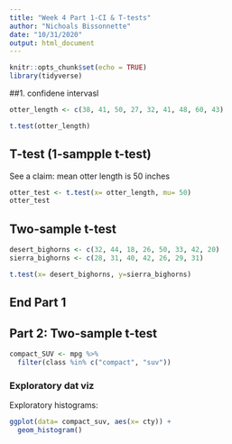 ```yaml
---
title: "Week 4 Part 1-CI & T-tests"
author: "Nichoals Bissonnette"
date: "10/31/2020"
output: html_document
---
```


```r
knitr::opts_chunk$set(echo = TRUE)
library(tidyverse)
```

##1. confidene intervasl 

```r
otter_length <- c(38, 41, 50, 27, 32, 41, 48, 60, 43)

t.test(otter_length)
```

## T-test (1-sampple t-test)

See a claim: mean otter length is 50 inches 

```r
otter_test <- t.test(x= otter_length, mu= 50)
otter_test
```

## Two-sample t-test

```r
desert_bighorns <- c(32, 44, 18, 26, 50, 33, 42, 20)
sierra_bighorns <- c(28, 31, 40, 42, 26, 29, 31)

t.test(x= desert_bighorns, y=sierra_bighorns)
```

## End Part 1

## Part 2: Two-sample t-test 

```r
compact_SUV <- mpg %>% 
  filter(class %in% c("compact", "suv"))
```

### Exploratory dat viz

Exploratory histograms:
```r
ggplot(data= compact_suv, aes(x= cty)) +
  geom_histogram()
```

